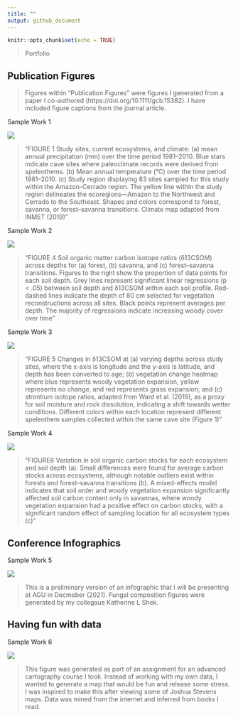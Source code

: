 ```yaml
---
title: ""
output: github_document
---
```


```r
knitr::opts_chunk$set(echo = TRUE)
```
>Portfolio

## Publication Figures

>Figures within "Publication Figures" were figures I generated from a paper I co-authored (https://doi.org/10.1111/gcb.15382). I have included figure captions from the journal article. 

Sample Work 1

![](/assets/img/StudyRegion_9.29.20.png)

>"FIGURE 1 Study sites, current ecosystems, and climate: (a) mean annual precipitation (mm) over the time period 1981–2010. Blue stars indicate cave sites where paleoclimate records were derived from speleothems. (b) Mean annual temperature (℃) over the time period 1981–2010. (c) Study region displaying 83 sites sampled for this study within the Amazon–Cerrado region. The yellow line within the study region delineates the ecoregions—Amazon to the Northwest and Cerrado to the Southeast. Shapes and colors correspond to forest, savanna,
or forest–savanna transitions. Climate map adapted from INMET (2019)"


Sample Work 2

![](/assets/img/rawdata_9.29.20.png)

>"FIGURE 4 Soil organic matter carbon isotope ratios (δ13CSOM) across depths for (a) forest, (b) savanna, and (c) forest–savanna transitions. Figures to the right show the proportion of data points for each soil depth. Grey lines represent significant linear regressions (p < .05) between soil depth and δ13CSOM within each soil profile. Red-dashed lines indicate the depth of 80 cm selected for vegetation reconstructions across all sites. Black points represent averages per depth. The majority of regressions indicate increasing woody cover over time"


Sample Work 3

![](/assets/img/MapFigure_9.29.20.png)

>"FIGURE 5 Changes in δ13CSOM at (a) varying depths across study sites, where the x-axis is longitude and the y-axis is latitude, and depth
has been converted to age; (b) vegetation change heatmap where blue represents woody vegetation expansion, yellow represents no
change, and red represents grass expansion; and (c) strontium isotope ratios, adapted from Ward et al. (2019), as a proxy for soil moisture
and rock dissolution, indicating a shift towards wetter conditions. Different colors within each location represent different speleothem
samples collected within the same cave site (Figure 1)"


Sample Work 4

![](/assets/img/finaltotalcarbon_9.29.20.png)

>"FIGURE6 Variation in soil organic carbon stocks for each ecosystem and soil depth (a). Small differences were found for average carbon stocks across ecosystems, although notable outliers exist within forests and forest–savanna transitions (b). A mixed-effects model indicates that soil order and woody vegetation expansion significantly affected soil carbon content only in savannas, where woody vegetation expansion had a positive effect on carbon stocks, with a significant random effect of sampling location for all ecosystem types (c)"


## Conference Infographics

Sample Work 5

![](/assets/img/poster_illustrator_V1.png)

> This is a preliminary version of an infographic that I will be presenting at AGU in Decmeber (2021). Fungal composition figures were generated by my collegaue Katherine L Shek. 


## Having fun with data

Sample Work 6

![](/assets/img/Wright_Fun.png)

> This figure was generated as part of an assignment for an advanced cartography course I took. Instead of working with my own data, I wanted to generate a map that would be fun and release some stress. I was inspired to make this after viewing some of Joshua Stevens maps. Data was mined from the internet and inferred from books I read. 


